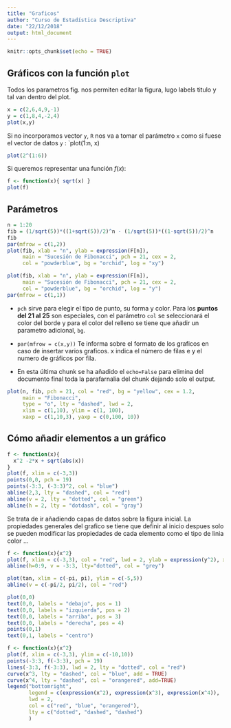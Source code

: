 ```yaml
---
title: "Graficos"
author: "Curso de Estadística Descriptiva"
date: "22/12/2018"
output: html_document
---
```


```r
knitr::opts_chunk$set(echo = TRUE)
```

## Gráficos con la función `plot`

Todos los parametros fig. nos permiten editar la figura, lugo labels titulo y tal van dentro del plot.

```r
x = c(2,6,4,9,-1)
y = c(1,8,4,-2,4)
plot(x,y)
```

Si no incorporamos vector `y`, `R` nos va a tomar el parámetro `x` como si fuese el vector de datos `y` : `plot(1:n, x)

```r
plot(2^(1:6))
```

Si queremos representar una función $f(x)$:

```r
f <- function(x){ sqrt(x) }
plot(f)
```

## Parámetros

```r
n = 1:20
fib = (1/sqrt(5))*((1+sqrt(5))/2)^n - (1/sqrt(5))*((1-sqrt(5))/2)^n
fib
par(mfrow = c(1,2))
plot(fib, xlab = "n", ylab = expression(F[n]),
     main = "Sucesión de Fibonacci", pch = 21, cex = 2,
     col = "powderblue", bg = "orchid", log = "xy")

plot(fib, xlab = "n", ylab = expression(F[n]),
     main = "Sucesión de Fibonacci", pch = 21, cex = 2,
     col = "powderblue", bg = "orchid", log = "y")
par(mfrow = c(1,1))
```

+ `pch` sirve para elegir el tipo de punto, su forma y color. Para los **puntos del 21 al 25** son especiales, con el parámetro `col` se seleccionará el color del borde y para el color del relleno se tiene que añadir un parametro adicional, `bg`.

+ `par(mfrow = c(x,y))` Te informa sobre el formato de los graficos en caso de insertar varios graficos. x indica el número de filas e y el numero de gráficos por fila. 

+ En esta última chunk se ha añadido el `echo=False` para elimina del documento final toda la parafarnalia del chunk dejando solo el output.

```r
plot(n, fib, pch = 21, col = "red", bg = "yellow", cex = 1.2, 
     main = "Fibonacci",
     type = "o", lty = "dashed", lwd = 2, 
     xlim = c(1,10), ylim = c(1, 100),
     xaxp = c(1,10,3), yaxp = c(0,100, 10))
```

## Cómo añadir elementos a un gráfico
```r
f <- function(x){
  x^2 -2*x + sqrt(abs(x))
}
plot(f, xlim = c(-3,3))
points(0,0, pch = 19)
points(-3:3, (-3:3)^2, col = "blue")
abline(2,3, lty = "dashed", col = "red")
abline(v = 2, lty = "dotted", col = "green")
abline(h = 2, lty = "dotdash", col = "gray")
```
Se trata de ir añadiendo capas de datos sobre la figura inicial. La propiedades generales del grafico se tiene que definir al inicio despues solo se pueden modificar las propiedades de cada elemento como el tipo de linia color ... 

```r
f <- function(x){x^2}
plot(f, xlim = c(-3,3), col = "red", lwd = 2, ylab = expression(y^2), xlab = "x", main='Add a grid with the abline object')
abline(h=0:9, v = -3:3, lty="dotted", col = "grey")
```

```r
plot(tan, xlim = c(-pi, pi), ylim = c(-5,5))
abline(v = c(-pi/2, pi/2), col = "red")
```

```r
plot(0,0)
text(0,0, labels = "debajo", pos = 1)
text(0,0, labels = "izquierda", pos = 2)
text(0,0, labels = "arriba", pos = 3)
text(0,0, labels = "derecha", pos = 4)
points(0,1)
text(0,1, labels = "centro")
```


```r
f <- function(x){x^2}
plot(f, xlim = c(-3,3), ylim = c(-10,10))
points(-3:3, f(-3:3), pch = 19)
lines(-3:3, f(-3:3), lwd = 2, lty = "dotted", col = "red")
curve(x^3, lty = "dashed", col = "blue", add = TRUE)
curve(x^4, lty = "dashed", col = "orangered", add=TRUE)
legend("bottomright", 
       legend = c(expression(x^2), expression(x^3), expression(x^4)), 
       lwd = 2, 
       col = c("red", "blue", "orangered"), 
       lty = c("dotted", "dashed", "dashed")
       )
```

